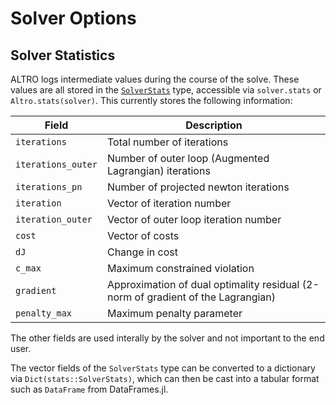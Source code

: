 # Solver Options

## Solver Statistics

ALTRO logs intermediate values during the course of the solve. These values are all
stored in the [`SolverStats`](@ref) type, accessible via `solver.stats` or `Altro.stats(solver)`. This currently stores the following information:

| Field              | Description                                                                      |
| ------------------ | -------------------------------------------------------------------------------- |
| `iterations`       | Total number of iterations                                                       |
| `iterations_outer` | Number of outer loop (Augmented Lagrangian) iterations                           |
| `iterations_pn`    | Number of projected newton iterations                                            |
| `iteration`        | Vector of iteration number                                                       |
| `iteration_outer`  | Vector of outer loop iteration number                                            |
| `cost`             | Vector of costs                                                                  |
| `dJ`               | Change in cost                                                                   |
| `c_max`            | Maximum constrained violation                                                    |
| `gradient`         | Approximation of dual optimality residual (2-norm of gradient of the Lagrangian) |
| `penalty_max`      | Maximum penalty parameter                                                        |

The other fields are used interally by the solver and not important to the end user.

The vector fields of the `SolverStats` type can be converted to a dictionary via `Dict(stats::SolverStats)`,
which can then be cast into a tabular format such as `DataFrame` from DataFrames.jl.
